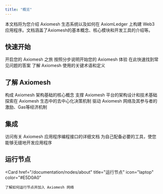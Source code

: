 ```yaml
---
title: "概览"
---
```


本文档将为您介绍 Axiomesh 生态系统以及如何在 AxiomLedger 上构建 Web3 应用程序。文档涵盖了Axiomesh的基本概念、核心模块和开发工具的介绍等。

## 快速开始

<CardGroup cols={2}>
  <Card
    href="/documentation/getting-started/introduction/introduction.en"
    title="项目简介"
    icon="file-lines"
    color="#E5D0A0"
  >
    开启您的 Axiomesh 之旅
  </Card>
  <Card
    href="/documentation/getting-started/quick-start/quick_start.zh"
    title="快速开始"
    icon="book"
    color="#E5D0A0"
  >
    按照分步说明开始您的 Axiomesh 体验
  </Card>
 <Card
    href="/documentation/getting-started/faqs/document"
    title="FAQs"
    icon="cloud-question"
    color="#E5D0A0"
  >
    在此快速找到常见问题的答案
  </Card>
 <Card
    href="/documentation/getting-started/glossary/document"
    title="词汇表"
    icon="spell-check"
    color="#E5D0A0"
  >
    了解 Axiomesh 使用的关键术语和定义
  </Card>
   </CardGroup>


## 了解 Axiomesh

<CardGroup cols={2}>
  <Card
    href="/documentation/core-concepts/accounts"
    title="核心概念"
    icon="book-open"
    color="#E5D0A0"
  >
    构成 Axiomesh 架构基础的核心概念
  </Card>
  <Card
    href="/documentation/system-design/architecture-en"
    title="系统设计"
    icon="computer-classic"
    color="#E5D0A0"
  >
    支撑 Axiomesh 平台的架构设计和技术基础
  </Card>
 <Card
    href="/documentation/governance/overview"
    title="治理"
    icon="sitemap"
    color="#E5D0A0"
  >
    探索在 Axiomesh 生态中的去中心化决策机制
  </Card>
 <Card
    href="/documentation/economics/overview.en"
    title="经济"
    icon="coins"
    color="#E5D0A0"
  >
    驱动 Axiomesh 网络及其参与者的激励、Gas等经济机制
  </Card>
   </CardGroup>


## 集成

<CardGroup cols={2}>
  <Card
    href="/api-reference/jsonrpc/chainId"
    title="API"
    icon="cloud"
    color="#E5D0A0"
  >
    访问有关 Axiomesh 应用程序编程接口的详细文档
  </Card>
  <Card
    href="/sdks/sdks/java-sdk"
    title="SDKs"
    icon="boxes-stacked"
    color="#E5D0A0"
  >
    为自己配备必要的工具，使您能够无缝地开发应用程序
  </Card>
   </CardGroup>

## 运行节点

<Card
    href="/documentation/nodes/about"
    title="运行节点"
    icon="laptop"
    color="#E5D0A0"
>
    了解如何运行节点并加入 Axiomesh 网络
</Card>
